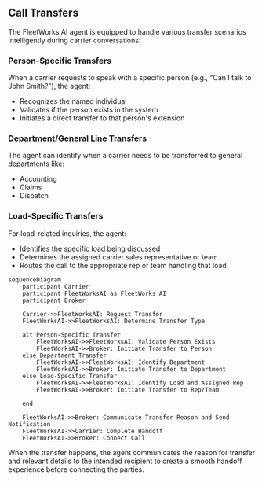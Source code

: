 ## Call Transfers

The FleetWorks AI agent is equipped to handle various transfer scenarios intelligently during carrier conversations:

### Person-Specific Transfers
When a carrier requests to speak with a specific person (e.g., "Can I talk to John Smith?"), the agent:
- Recognizes the named individual
- Validates if the person exists in the system
- Initiates a direct transfer to that person's extension

### Department/General Line Transfers 
The agent can identify when a carrier needs to be transferred to general departments like:
- Accounting
- Claims
- Dispatch

### Load-Specific Transfers
For load-related inquiries, the agent:
- Identifies the specific load being discussed
- Determines the assigned carrier sales representative or team
- Routes the call to the appropriate rep or team handling that load


```mermaid
sequenceDiagram
    participant Carrier
    participant FleetWorksAI as FleetWorks AI
    participant Broker

    Carrier->>FleetWorksAI: Request Transfer
    FleetWorksAI->>FleetWorksAI: Determine Transfer Type

    alt Person-Specific Transfer
        FleetWorksAI->>FleetWorksAI: Validate Person Exists
        FleetWorksAI->>Broker: Initiate Transfer to Person
    else Department Transfer
        FleetWorksAI->>FleetWorksAI: Identify Department
        FleetWorksAI->>Broker: Initiate Transfer to Department
    else Load-Specific Transfer
        FleetWorksAI->>FleetWorksAI: Identify Load and Assigned Rep
        FleetWorksAI->>Broker: Initiate Transfer to Rep/Team
        
    end

    FleetWorksAI->>Broker: Communicate Transfer Reason and Send Notification
    FleetWorksAI->>Carrier: Complete Handoff
    FleetWorksAI->>Broker: Connect Call
```

When the transfer happens, the agent communicates the reason for transfer and relevant details to the intended recipient to create a smooth handoff experience before connecting the parties.


